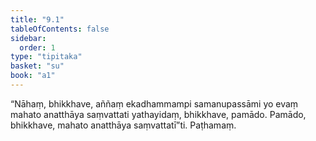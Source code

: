 ```yaml
---
title: "9.1"
tableOfContents: false
sidebar:
  order: 1
type: "tipitaka"
basket: "su"
book: "a1"
---
```



<DynamicBreadcrumb />

<Division number="82" book="a1">

<Paragraph number="173" book="a1">
“Nāhaṃ, bhikkhave, aññaṃ ekadhammampi samanupassāmi yo evaṃ mahato anatthāya saṃvattati yathayidaṃ, bhikkhave, pamādo. Pamādo, bhikkhave, mahato anatthāya saṃvattatī”ti.

</Paragraph>
</Division>

<Paragraph number="174" type="center" book="a1">
Paṭhamaṃ.
</Paragraph>